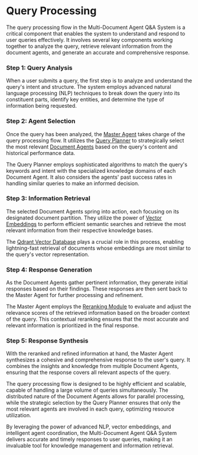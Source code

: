 
# Query Processing

The query processing flow in the Multi-Document Agent Q&A System is a critical component that enables the system to understand and respond to user queries effectively. It involves several key components working together to analyze the query, retrieve relevant information from the document agents, and generate an accurate and comprehensive response.

<Steps>

### Step 1: Query Analysis

When a user submits a query, the first step is to analyze and understand the query's intent and structure. The system employs advanced natural language processing (NLP) techniques to break down the query into its constituent parts, identify key entities, and determine the type of information being requested.

### Step 2: Agent Selection

Once the query has been analyzed, the [Master Agent](/query-processing/master-agent) takes charge of the query processing flow. It utilizes the [Query Planner](/query-processing/query-planner) to strategically select the most relevant [Document Agents](/system-architecture/document-agents) based on the query's content and historical performance data.

The Query Planner employs sophisticated algorithms to match the query's keywords and intent with the specialized knowledge domains of each Document Agent. It also considers the agents' past success rates in handling similar queries to make an informed decision.

### Step 3: Information Retrieval

The selected Document Agents spring into action, each focusing on its designated document partition. They utilize the power of [Vector Embeddings](/system-architecture/vector-embeddings) to perform efficient semantic searches and retrieve the most relevant information from their respective knowledge bases.

The [Qdrant Vector Database](/system-architecture/qdrant-vector-database) plays a crucial role in this process, enabling lightning-fast retrieval of documents whose embeddings are most similar to the query's vector representation.

### Step 4: Response Generation

As the Document Agents gather pertinent information, they generate initial responses based on their findings. These responses are then sent back to the Master Agent for further processing and refinement.

The Master Agent employs the [Reranking Module](/query-processing/reranking-module) to evaluate and adjust the relevance scores of the retrieved information based on the broader context of the query. This contextual reranking ensures that the most accurate and relevant information is prioritized in the final response.

### Step 5: Response Synthesis

With the reranked and refined information at hand, the Master Agent synthesizes a cohesive and comprehensive response to the user's query. It combines the insights and knowledge from multiple Document Agents, ensuring that the response covers all relevant aspects of the query.

</Steps>

<Callout>
The query processing flow is designed to be highly efficient and scalable, capable of handling a large volume of queries simultaneously. The distributed nature of the Document Agents allows for parallel processing, while the strategic selection by the Query Planner ensures that only the most relevant agents are involved in each query, optimizing resource utilization.
</Callout>

By leveraging the power of advanced NLP, vector embeddings, and intelligent agent coordination, the Multi-Document Agent Q&A System delivers accurate and timely responses to user queries, making it an invaluable tool for knowledge management and information retrieval.